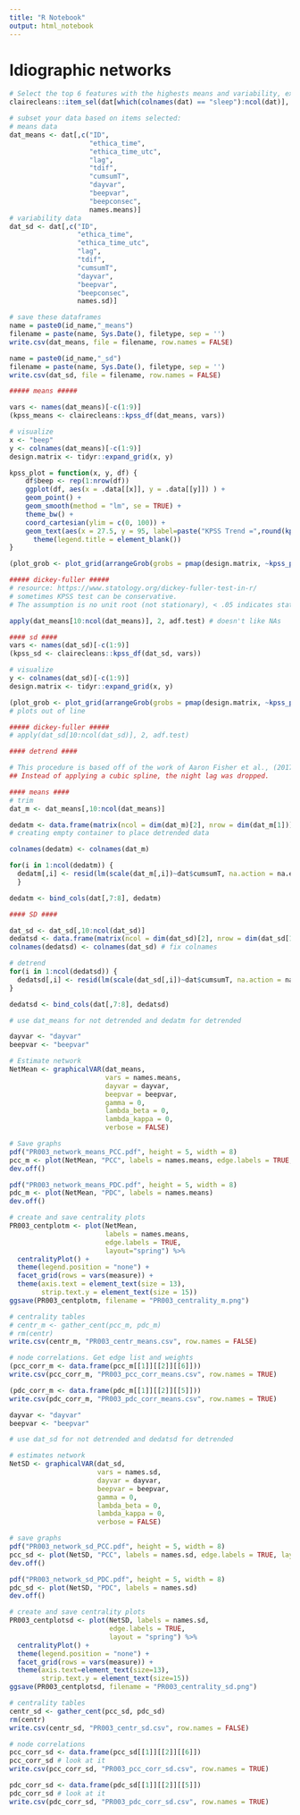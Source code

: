 ```yaml
---
title: "R Notebook"
output: html_notebook
---
```


# Idiographic networks 

```r

# Select the top 6 features with the highests means and variability, excluding first misc columns (e.g., id, time)
clairecleans::item_sel(dat[which(colnames(dat) == "sleep"):ncol(dat)], 6) 

# subset your data based on items selected: 
# means data
dat_means <- dat[,c("ID", 
                    "ethica_time",
                    "ethica_time_utc", 
                    "lag", 
                    "tdif",
                    "cumsumT", 
                    "dayvar", 
                    "beepvar", 
                    "beepconsec", 
                    names.means)]
# variability data
dat_sd <- dat[,c("ID", 
                 "ethica_time", 
                 "ethica_time_utc", 
                 "lag", 
                 "tdif", 
                 "cumsumT", 
                 "dayvar", 
                 "beepvar", 
                 "beepconsec", 
                 names.sd)]

# save these dataframes 
name = paste0(id_name,"_means")
filename = paste(name, Sys.Date(), filetype, sep = '')
write.csv(dat_means, file = filename, row.names = FALSE)

name = paste0(id_name,"_sd")
filename = paste(name, Sys.Date(), filetype, sep = '')
write.csv(dat_sd, file = filename, row.names = FALSE)
```

```r

##### means #####

vars <- names(dat_means)[-c(1:9)] 
(kpss_means <- clairecleans::kpss_df(dat_means, vars))

# visualize
x <- "beep" 
y <- colnames(dat_means)[-c(1:9)] 
design.matrix <- tidyr::expand_grid(x, y)

kpss_plot = function(x, y, df) {
    df$beep <- rep(1:nrow(df))
    ggplot(df, aes(x = .data[[x]], y = .data[[y]]) ) +
    geom_point() +
    geom_smooth(method = "lm", se = TRUE) +
    theme_bw() +
    coord_cartesian(ylim = c(0, 100)) +
    geom_text(aes(x = 27.5, y = 95, label=paste("KPSS Trend =",round(kpss.test(.data[[y]], null = "Trend")$statistic, digits = 3),", p = ",round(kpss.test(.data[[y]], null = "Trend")$p.value, digits = 3))), colour = "red1", size = 3, fontface = "bold", check_overlap = TRUE) + 
      theme(legend.title = element_blank())
}

(plot_grob <- plot_grid(arrangeGrob(grobs = pmap(design.matrix, ~kpss_plot(x = .x, y = .y, df= dat_means)))))

##### dickey-fuller #####
# resource: https://www.statology.org/dickey-fuller-test-in-r/
# sometimes KPSS test can be conservative. 
# The assumption is no unit root (not stationary), < .05 indicates stationarity

apply(dat_means[10:ncol(dat_means)], 2, adf.test) # doesn't like NAs

#### sd ####
vars <- names(dat_sd)[-c(1:9)] 
(kpss_sd <- clairecleans::kpss_df(dat_sd, vars))

# visualize
y <- colnames(dat_sd)[-c(1:9)] 
design.matrix <- tidyr::expand_grid(x, y)

(plot_grob <- plot_grid(arrangeGrob(grobs = pmap(design.matrix, ~kpss_plot(x = .x, y = .y, df = dat_sd)))))
# plots out of line

##### dickey-fuller #####
# apply(dat_sd[10:ncol(dat_sd)], 2, adf.test)

#### detrend ####

# This procedure is based off of the work of Aaron Fisher et al., (2017): Exploring the idiographic dynamics of mood and anxiety via network analysis https://osf.io/m63ks/ 
## Instead of applying a cubic spline, the night lag was dropped.

#### means ####
# trim
dat_m <- dat_means[,10:ncol(dat_means)]

dedatm <- data.frame(matrix(ncol = dim(dat_m)[2], nrow = dim(dat_m[1]))) 
# creating empty container to place detrended data

colnames(dedatm) <- colnames(dat_m) 

for(i in 1:ncol(dedatm)) {
  dedatm[,i] <- resid(lm(scale(dat_m[,i])~dat$cumsumT, na.action = na.exclude)) 
  }

dedatm <- bind_cols(dat[,7:8], dedatm)

#### SD ####

dat_sd <- dat_sd[,10:ncol(dat_sd)]
dedatsd <- data.frame(matrix(ncol = dim(dat_sd)[2], nrow = dim(dat_sd[1]))) # empty mat to fill with resid
colnames(dedatsd) <- colnames(dat_sd) # fix colnames

# detrend
for(i in 1:ncol(dedatsd)) {
  dedatsd[,i] <- resid(lm(scale(dat_sd[,i])~dat$cumsumT, na.action = na.exclude))
}

dedatsd <- bind_cols(dat[,7:8], dedatsd)
```

```r
# use dat_means for not detrended and dedatm for detrended

dayvar <- "dayvar"
beepvar <- "beepvar"

# Estimate network
NetMean <- graphicalVAR(dat_means, 
                        vars = names.means, 
                        dayvar = dayvar, 
                        beepvar = beepvar, 
                        gamma = 0, 
                        lambda_beta = 0, 
                        lambda_kappa = 0, 
                        verbose = FALSE)

# Save graphs
pdf("PR003_network_means_PCC.pdf", height = 5, width = 8)
pcc_m <- plot(NetMean, "PCC", labels = names.means, edge.labels = TRUE, layout = "spring")
dev.off()

pdf("PR003_network_means_PDC.pdf", height = 5, width = 8)
pdc_m <- plot(NetMean, "PDC", labels = names.means)
dev.off()

# create and save centrality plots
PR003_centplotm <- plot(NetMean, 
                        labels = names.means, 
                        edge.labels = TRUE, 
                        layout="spring") %>% 
  centralityPlot() +
  theme(legend.position = "none") +
  facet_grid(rows = vars(measure)) +
  theme(axis.text = element_text(size = 13),
        strip.text.y = element_text(size = 15))
ggsave(PR003_centplotm, filename = "PR003_centrality_m.png")

# centrality tables
# centr_m <- gather_cent(pcc_m, pdc_m)
# rm(centr)
write.csv(centr_m, "PR003_centr_means.csv", row.names = FALSE)

# node correlations. Get edge list and weights
(pcc_corr_m <- data.frame(pcc_m[[1]][[2]][[6]]))
write.csv(pcc_corr_m, "PR003_pcc_corr_means.csv", row.names = TRUE)

(pdc_corr_m <- data.frame(pdc_m[[1]][[2]][[5]]))
write.csv(pdc_corr_m, "PR003_pdc_corr_means.csv", row.names = TRUE)
```

```r
dayvar <- "dayvar"
beepvar <- "beepvar"

# use dat_sd for not detrended and dedatsd for detrended

# estimates network
NetSD <- graphicalVAR(dat_sd, 
                      vars = names.sd, 
                      dayvar = dayvar, 
                      beepvar = beepvar, 
                      gamma = 0, 
                      lambda_beta = 0, 
                      lambda_kappa = 0, 
                      verbose = FALSE)

# save graphs
pdf("PR003_network_sd_PCC.pdf", height = 5, width = 8)
pcc_sd <- plot(NetSD, "PCC", labels = names.sd, edge.labels = TRUE, layout="spring")
dev.off()

pdf("PR003_network_sd_PDC.pdf", height = 5, width = 8)
pdc_sd <- plot(NetSD, "PDC", labels = names.sd)
dev.off()

# create and save centrality plots
PR003_centplotsd <- plot(NetSD, labels = names.sd, 
                         edge.labels = TRUE, 
                         layout = "spring") %>% 
  centralityPlot() +
  theme(legend.position = "none") +
  facet_grid(rows = vars(measure)) +
  theme(axis.text=element_text(size=13),
        strip.text.y = element_text(size=15))
ggsave(PR003_centplotsd, filename = "PR003_centrality_sd.png")

# centrality tables
centr_sd <- gather_cent(pcc_sd, pdc_sd)
rm(centr)
write.csv(centr_sd, "PR003_centr_sd.csv", row.names = FALSE)

# node correlations
pcc_corr_sd <- data.frame(pcc_sd[[1]][[2]][[6]])
pcc_corr_sd # look at it
write.csv(pcc_corr_sd, "PR003_pcc_corr_sd.csv", row.names = TRUE)

pdc_corr_sd <- data.frame(pdc_sd[[1]][[2]][[5]])
pdc_corr_sd # look at it
write.csv(pdc_corr_sd, "PR003_pdc_corr_sd.csv", row.names = TRUE)
```

